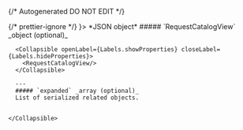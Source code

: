 {/* Autogenerated DO NOT EDIT  */}


<TabbedSection tabLabel='Status Code'>
  {/* prettier-ignore */}
  <Tab title={<StatusCode code={"200"} />}>
    *JSON object*
    <Collapsible openLabel={Labels.showProperties} closeLabel={Labels.hideProperties} defaultOpen={true}>
      ##### `RequestCatalogView` _object (optional)_

      <Collapsible openLabel={Labels.showProperties} closeLabel={Labels.hideProperties}>
        <RequestCatalogView/>
      </Collapsible>
        
      ---
      ##### `expanded` _array (optional)_
      List of serialized related objects.
          
        
    </Collapsible>
  </Tab>
</TabbedSection>
